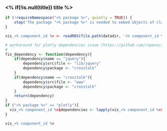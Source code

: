 ### <% if(!is.null(title)) title %>

<!-- Component created on <% timestamp %> -->

```r
if (!requireNamespace("<% package %>", quietly = TRUE)) {
    stop('The package "<% package %>" is needed to embed objects of class "<% class %>".', call. = FALSE)
}

vis_<% component_id %> <- readRDS(file.path(datadir, '<% component_id %>.rds'))

# workaround for plotly dependencies issue (https://github.com/ropensci/plotly/issues/1044)
# 
fix_dependency <- function(dependency){
    if(dependency$name == "jquery"){
        dependency$src$file <- "lib/jquery"
        dependency$package <- "crosstalk"
    }
    if(dependency$name == "crosstalk"){
        dependency$src$file <- "www"
        dependency$package <- "crosstalk"
    }
    return(dependency)
}
if ("<% package %>" == "plotly"){
  vis_<% component_id %>$dependencies <- lapply(vis_<% component_id %>$dependencies, fix_dependency)  
}

vis_<% component_id %>
```


